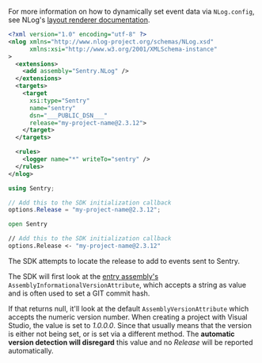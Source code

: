 <Alert level="" title="NLog Layouts">

For more information on how to dynamically set event data via `NLog.config`, see NLog's [layout renderer documentation](https://nlog-project.org/config/?tab=layout-renderers).

</Alert>

```xml {tabTitle:NLog.config}
<?xml version="1.0" encoding="utf-8" ?>
<nlog xmlns="http://www.nlog-project.org/schemas/NLog.xsd"
      xmlns:xsi="http://www.w3.org/2001/XMLSchema-instance"
>
  <extensions>
    <add assembly="Sentry.NLog" />
  </extensions>
  <targets>
    <target
      xsi:type="Sentry"
      name="sentry"
      dsn="___PUBLIC_DSN___"
      release="my-project-name@2.3.12">
    </target>
  </targets>

  <rules>
    <logger name="*" writeTo="sentry" />
  </rules>
</nlog>
```

```csharp
using Sentry;

// Add this to the SDK initialization callback
options.Release = "my-project-name@2.3.12";
```

```fsharp
open Sentry

// Add this to the SDK initialization callback
options.Release <- "my-project-name@2.3.12"
```

The SDK attempts to locate the release to add to events sent to Sentry.

The SDK will first look at the [entry assembly's](<https://msdn.microsoft.com/en-us/library/system.reflection.assembly.getentryassembly(v=vs.110).aspx>) `AssemblyInformationalVersionAttribute`, which accepts a string as
value and is often used to set a GIT commit hash.

If that returns null, it'll look at the default `AssemblyVersionAttribute` which accepts the numeric version number. When creating a project with Visual Studio, the value is set to _1.0.0.0_.
Since that usually means that the version is either not being set, or is set via a different method. The **automatic version detection will disregard** this value and no _Release_ will be reported automatically.
